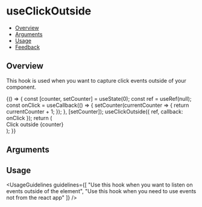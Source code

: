 
<Meta title="Hooks/useClickOutside" component={UseClickOutSide} />

# useClickOutside

- [Overview](#overview)
- [Arguments](#arguments)
- [Usage](#usage)
- [Feedback](#feedback)

## Overview

This hook is used when you want to capture click events outside of your component.

<Canvas>
  <Story name="Overview">
    {() => {
      const [counter, setCounter] = useState(0);
      const ref = useRef(null);
      const onClick = useCallback(() => {
        setCounter(currentCounter => {
          return currentCounter + 1;
        });
      }, [setCounter]);
      useClickOutside({ ref, callback: onClick });
      return (
        <div className="hooks-reference-element" ref={ref}>
          Click outside {counter}
        </div>
      );
    }}
  </Story>
</Canvas>

## Arguments

<ArgsTable of={UseClickOutSide} />

## Usage

<UsageGuidelines
  guidelines={[
    "Use this hook when you want to listen on events outside of the element",
    "Use this hook when you need to use events not from the react app"
  ]}
/>
